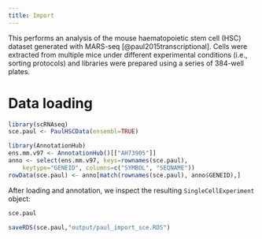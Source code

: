 ```yaml
---
title: Import
---
```


This performs an analysis of the mouse haematopoietic stem cell (HSC) dataset generated with MARS-seq [@paul2015transcriptional].
Cells were extracted from multiple mice under different experimental conditions (i.e., sorting protocols) and libraries were prepared using a series of 384-well plates.

# Data loading

```r
library(scRNAseq)
sce.paul <- PaulHSCData(ensembl=TRUE)
```

```r
library(AnnotationHub)
ens.mm.v97 <- AnnotationHub()[["AH73905"]]
anno <- select(ens.mm.v97, keys=rownames(sce.paul), 
    keytype="GENEID", columns=c("SYMBOL", "SEQNAME"))
rowData(sce.paul) <- anno[match(rownames(sce.paul), anno$GENEID),]
```

After loading and annotation, we inspect the resulting `SingleCellExperiment` object:

```r
sce.paul
```

```r
saveRDS(sce.paul,"output/paul_import_sce.RDS")
```

